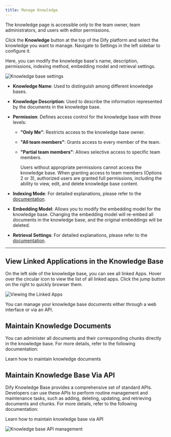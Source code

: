 ```yaml
---
title: Manage Knowledge
---
```


<Info>
The knowledge page is accessible only to the team owner, team administrators, and users with editor permissions.
</Info>

Click the **Knowledge** button at the top of the Dify platform and select the knowledge you want to manage. Navigate to Settings in the left sidebar to configure it.

Here, you can modify the knowledge base's name, description, permissions, indexing method, embedding model and retrieval settings.

![Knowledge base settings](https://assets-docs.dify.ai/2024/12/20fc93428f8f20f7acfce665c4ed4ddf.png)

* **Knowledge Name**: Used to distinguish among different knowledge bases.
* **Knowledge Description**: Used to describe the information represented by the documents in the knowledge base.
* **Permission**: Defines access control for the knowledge base with three levels:
  * **"Only Me"**: Restricts access to the knowledge base owner.
  * **"All team members"**: Grants access to every member of the team.
  * **"Partial team members"**: Allows selective access to specific team members.
  
    Users without appropriate permissions cannot access the knowledge base. When granting access to team members (Options 2 or 3), authorized users are granted full permissions, including the ability to view, edit, and delete knowledge base content.

* **Indexing Mode**: For detailed explanations, please refer to the [documentation](/en/guides/knowledge-base/create-knowledge-and-upload-documents/setting-indexing-methods).
* **Embedding Model**: Allows you to modify the embedding model for the knowledge base. Changing the embedding model will re-embed all documents in the knowledge base, and the original embeddings will be deleted.
* **Retrieval Settings**: For detailed explanations, please refer to the [documentation](/en/learn-more/extended-reading/retrieval-augment/retrieval).

***

## View Linked Applications in the Knowledge Base

On the left side of the knowledge base, you can see all linked Apps. Hover over the circular icon to view the list of all linked apps. Click the jump button on the right to quickly browser them.

![Viewing the Linked Apps](https://assets-docs.dify.ai/2024/12/28899b9b0eba8996f364fb74e5b94c7f.png)

You can manage your knowledge base documents either through a web interface or via an API.

## Maintain Knowledge Documents

You can administer all documents and their corresponding chunks directly in the knowledge base. For more details, refer to the following documentation:

<Card title="Maintain Knowledge Documents" icon="link" href="/en/guides/knowledge-base/knowledge-and-documents-maintenance/maintain-knowledge-documents">
  Learn how to maintain knowledge documents
</Card>

## Maintain Knowledge Base Via API

Dify Knowledge Base provides a comprehensive set of standard APIs. Developers can use these APIs to perform routine management and maintenance tasks, such as adding, deleting, updating, and retrieving documents and chunks. For more details, refer to the following documentation:

<Card title="Maintain Knowledge Base via API" icon="link" href="/en/guides/knowledge-base/knowledge-and-documents-maintenance/maintain-dataset-via-api">
  Learn how to maintain knowledge base via API
</Card>

![Knowledge base API management](https://assets-docs.dify.ai/dify-enterprise-mintlify/en/guides/knowledge-base/02cf8bc06990606ff1d60b73ce7a82c8.png)
